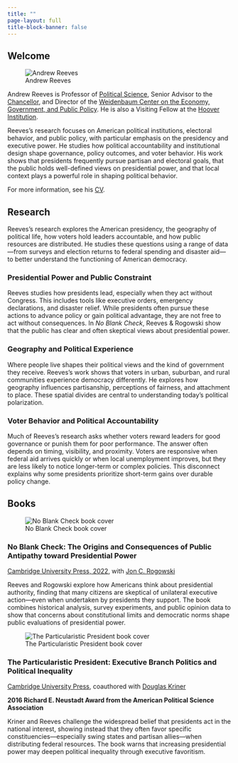 ```yaml
---
title: ""
page-layout: full
title-block-banner: false
---
```


```{=html}
<link rel="stylesheet" href="https://cdnjs.cloudflare.com/ajax/libs/font-awesome/6.0.0/css/all.min.css">
```

:::: page-content
# Welcome {.page-title}

::: profile-header
::: profile-image
![Andrew Reeves](images/profile.jpg)
:::

::: profile-text
Andrew Reeves is Professor of [Political Science](https://polisci.wustl.edu/), Senior Advisor to the [Chancellor](https://andrewdmartin.washu.edu/), and Director of the [Weidenbaum Center on the Economy, Government, and Public Policy](http://wc.wustl.edu). He is also a Visiting Fellow at the [Hoover Institution](https://www.hoover.org).

Reeves's research focuses on American political institutions, electoral behavior, and public policy, with particular emphasis on the presidency and executive power. He studies how political accountability and institutional design shape governance, policy outcomes, and voter behavior. His work shows that presidents frequently pursue partisan and electoral goals, that the public holds well-defined views on presidential power, and that local context plays a powerful role in shaping political behavior.

For more information, see his [<i class="fas fa-file-pdf"></i> CV](reevescv.pdf){.btn .btn-outline target="_blank"}.
:::
:::

## Research {.section-title}

Reeves's research explores the American presidency, the geography of political life, how voters hold leaders accountable, and how public resources are distributed. He studies these questions using a range of data—from surveys and election returns to federal spending and disaster aid—to better understand the functioning of American democracy.

::: research-grid
::: research-block
::: research-icon
<i class="fas fa-gavel" style="color: white !important;"></i>
:::

::: research-content
### Presidential Power and Public Constraint

Reeves studies how presidents lead, especially when they act without Congress. This includes tools like executive orders, emergency declarations, and disaster relief. While presidents often pursue these actions to advance policy or gain political advantage, they are not free to act without consequences. In *No Blank Check*, Reeves & Rogowski show that the public has clear and often skeptical views about presidential power.
:::
:::

::: research-block
::: research-icon
<i class="fas fa-map-marked-alt" style="color: white !important;"></i>
:::

::: research-content
### Geography and Political Experience

Where people live shapes their political views and the kind of government they receive. Reeves's work shows that voters in urban, suburban, and rural communities experience democracy differently. He explores how geography influences partisanship, perceptions of fairness, and attachment to place. These spatial divides are central to understanding today's political polarization.
:::
:::

::: research-block
::: research-icon
<i class="fas fa-vote-yea" style="color: white !important;"></i>
:::

::: research-content
### Voter Behavior and Political Accountability

Much of Reeves's research asks whether voters reward leaders for good governance or punish them for poor performance. The answer often depends on timing, visibility, and proximity. Voters are responsive when federal aid arrives quickly or when local unemployment improves, but they are less likely to notice longer-term or complex policies. This disconnect explains why some presidents prioritize short-term gains over durable policy change.
:::
:::
:::

## Books {.section-title}

::: book-entry
::: book-cover
![No Blank Check book cover](images/no-blank-check-cover.jpg)
:::

::: book-text
### No Blank Check: The Origins and Consequences of Public Antipathy toward Presidential Power

[Cambridge University Press, 2022](https://www.amazon.com/Blank-Check-Consequences-Antipathy-Presidential/dp/1316626474/), with [Jon C. Rogowski](https://voices.uchicago.edu/jrogowski/)

Reeves and Rogowski explore how Americans think about presidential authority, finding that many citizens are skeptical of unilateral executive action—even when undertaken by presidents they support. The book combines historical analysis, survey experiments, and public opinion data to show that concerns about constitutional limits and democratic norms shape public evaluations of presidential power.
:::
:::

::: book-entry
::: book-cover
![The Particularistic President book cover](images/particularistic-president-cover.jpg)
:::

::: book-text
### The Particularistic President: Executive Branch Politics and Political Inequality

[Cambridge University Press](https://www.amazon.com/Particularistic-President-Executive-Political-Inequality/dp/1107616816/), coauthored with [Douglas Kriner](http://blogs.cornell.edu/kriner/)

**2016 Richard E. Neustadt Award from the American Political Science Association**

Kriner and Reeves challenge the widespread belief that presidents act in the national interest, showing instead that they often favor specific constituencies—especially swing states and partisan allies—when distributing federal resources. The book warns that increasing presidential power may deepen political inequality through executive favoritism.
:::
:::

::::